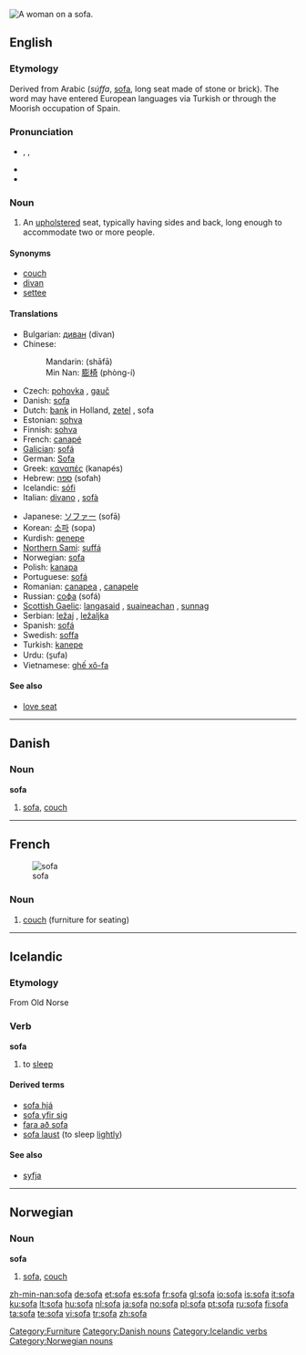 [[Image:Edouard Manet 042.jpg|thumb|right|A woman on a sofa. ]]
{{also|sofá|sófa|Sofa}}
==English==
{{wikipedia}}

===Etymology===
Derived from Arabic {{Arab|[[صفة]]}} (''súffa'', [[sofa]], long seat made of stone or brick). The word may have entered European languages via Turkish or through the Moorish occupation of Spain.

===Pronunciation===
* {{enPR|sō'fə}}, {{IPA|/ˈsəʊfə/}}, {{SAMPA|/"s@Uf@/}}
* {{audio|en-us-sofa.ogg|Audio (US)}}
* {{rhymes|əʊfə}}

===Noun===
{{en-noun}}

# An [[upholster]]ed seat, typically having sides and back, long enough to accommodate two or more people.

====Synonyms====
* [[couch]]
* [[divan]]
* [[settee]]

====Translations====
{{trans-top|upholstered seat}}
* Bulgarian: [[диван]] (divan) {{n}}
* Chinese:
*: Mandarin: {{zh-ts|[[沙發]]|[[沙发]]}} (shāfā)
*: Min Nan: [[膨椅]] (phòng-í)
* Czech: [[pohovka]] {{f}}, [[gauč]] {{m}}
* Danish: [[#Danish|sofa]]
* Dutch: [[bank]] {{f}} {{m}} in Holland, [[zetel]] {{m}}, sofa {{m}}
* Estonian: [[sohva]]
* Finnish: [[sohva]]
* French: [[canapé]] {{m}}
* [[Galician]]: [[sofá]] {{m}}
* German: [[Sofa]] {{n}}
* Greek: [[καναπές]] (kanapés) {{m}}
* Hebrew: [[ספה]] (sofah) {{f}}
* Icelandic: [[sófi]] {{m}}
* Italian: [[divano]] {{m}}, [[sofà]] {{m}}
{{trans-mid}}
* Japanese: [[ソファー]] (sofā)
* Korean: [[소파]] (sopa)
* Kurdish: [[qenepe]]
* [[Northern Sami]]: [[suffá]]
* Norwegian: [[sofa]]
* Polish: [[kanapa]] {{f}}
* Portuguese: [[sofá]] {{m}}
* Romanian: [[canapea]] {{f}}, [[canapele]] {{f|p}}
* Russian: [[софа]] (sofá) {{f}}
* [[Scottish Gaelic]]: [[langasaid]] {{f}}, [[suaineachan]] {{m}}, [[sunnag]] {{f}}
* Serbian: [[ležaj]] {{m}}, [[ležaljka]] {{f}}
* Spanish: [[sofá]] {{m}}
* Swedish: [[soffa]] {{c}}
* Turkish: [[kanepe]]
* Urdu: {{ur-Arab|[[صوفہ]]}} (s̱ufa)
* Vietnamese: [[ghế xô-fa]]
{{trans-bottom}}

====See also====
* [[love seat]]

[[Category:Furniture]]

----

==Danish==

===Noun===
'''sofa'''

# [[#English|sofa]], [[couch]]

[[Category:Danish nouns]]

----

==French==
[[Image:Edouard Manet 042.jpg|thumb|sofa]]

===Noun===
{{infl|fr|noun|g=m}}

# [[couch]] (furniture for seating)

{{tbot entry|French|couch|2008|April|fr}}

----

==Icelandic==

===Etymology===
From Old Norse

===Verb===
'''sofa'''

# to [[sleep]]

====Derived terms====
* [[sofa hjá]]
* [[sofa yfir sig]]
* [[fara að sofa]]
* [[sofa laust]] (to sleep [[lightly]])

====See also====
* [[syfja]]

[[Category:Icelandic verbs]]

----

==Norwegian==

===Noun===
'''sofa'''

# [[#English|sofa]], [[couch]]

[[Category:Norwegian nouns]]

[[zh-min-nan:sofa]]
[[de:sofa]]
[[et:sofa]]
[[es:sofa]]
[[fr:sofa]]
[[gl:sofa]]
[[io:sofa]]
[[is:sofa]]
[[it:sofa]]
[[ku:sofa]]
[[lt:sofa]]
[[hu:sofa]]
[[nl:sofa]]
[[ja:sofa]]
[[no:sofa]]
[[pl:sofa]]
[[pt:sofa]]
[[ru:sofa]]
[[fi:sofa]]
[[ta:sofa]]
[[te:sofa]]
[[vi:sofa]]
[[tr:sofa]]
[[zh:sofa]]